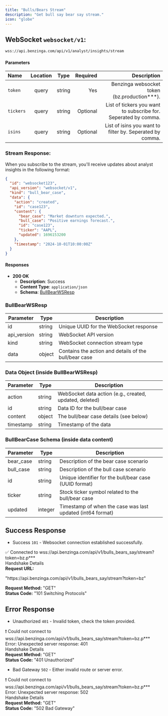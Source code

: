 ```yaml
---
title: "Bulls/Bears Stream"
description: "Get bull say bear say stream."
icon: "globe"
---
```


## WebSocket `websocket/v1`:

```txt
wss://api.benzinga.com/api/v1/analyst/insights/stream
```

#### Parameters

| Name       | Location |  Type   | Required | Description                                                             |
| :--------- | :-----:  | :-----: | -------: | ----------------------------------------------------------------------: |
| `token`    | query    | string  |      Yes | Benzinga websocket token (bz.production***).                            |
| `tickers`  | query    | string  | Optional | List of tickers you want to subscribe for. Seperated by comma.          |
| `isins`    | query    | string  | Optional | List of isins you want to filter by. Seperated by comma.                |

### Stream Response:
When you subscribe to the stream, you'll receive updates about analyst insights in the following format:

```json
{
  "id": "websocket123",
  "api_version": "websocket/v1",
  "kind": "bull_bear_case",
  "data": {
    "action": "created",
    "id": "case123",
    "content": {
      "bear_case": "Market downturn expected.",
      "bull_case": "Positive earnings forecast.",
      "id": "case123",
      "ticker": "AAPL",
      "updated": 1696153200
    },
    "timestamp": "2024-10-01T10:00:00Z"
  }
}
```

#### Responses

- **200 OK**
  - **Description**: Success
  - **Content Type**: `application/json`
  - **Schema**: [BullBearWSResp](#bullbearwsresp)

### BullBearWSResp

| Parameter      | Type   | Description                                           |
|----------------|--------|-------------------------------------------------------|
| id             | string | Unique UUID for the WebSocket response                |
| api_version    | string | WebSocket API version                                 |
| kind           | string | WebSocket connection stream type                       |
| data           | object | Contains the action and details of the bull/bear case |

### Data Object (inside BullBearWSResp)

| Parameter | Type   | Description                                               |
|-----------|--------|-----------------------------------------------------------|
| action    | string | WebSocket data action (e.g., created, updated, deleted) |
| id        | string | Data ID for the bull/bear case                           |
| content   | object | The bull/bear case details (see below)                   |
| timestamp | string | Timestamp of the data                                     |

### BullBearCase Schema (inside data content)

| Parameter | Type     | Description                                               |
|-----------|----------|-----------------------------------------------------------|
| bear_case | string   | Description of the bear case scenario                     |
| bull_case | string   | Description of the bull case scenario                     |
| id        | string   | Unique identifier for the bull/bear case (UUID format)   |
| ticker    | string   | Stock ticker symbol related to the bull/bear case        |
| updated   | integer  | Timestamp of when the case was last updated (int64 format) |


## Success Response

- Success `101` - Websocket connection established successfully.

<div style={{
  border: '1px solid #ddd',
  borderRadius: '8px',
  padding: '16px',
  fontSize: '14px',
  boxShadow: '0 4px 8px rgba(0, 0, 0, 0.1)',
  backgroundColor: '#f9f9f9',
  maxWidth: '700px',
}}>
  <div style={{
    display: 'flex',
    justifyContent: 'space-between',
    alignItems: 'center',
  }}>
    <div style={{ color: '#000000'}}>
      ✅ Connected to wss://api.benzinga.com/api/v1/bulls_bears_say/stream?token=bz.p***
    </div>
  </div>

  <div style={{ color: 'grey', fontWeight: 'bold', marginBottom: '-4px' }}>
    Handshake Details
  </div>

<div style={{ marginBottom: '4px' }}>
  <span><strong>Request URL:</strong> </span>
  <p style={{ color: 'blue' }}>
    "https://api.benzinga.com/api/v1/bulls_bears_say/stream?token=bz"
  </p>
</div>
  <div style={{ marginBottom: '4px' }}>
   <span> <strong>Request Method:</strong> </span><span style={{ color: 'blue' }}>"GET"</span>
  </div>
  <div style={{ marginBottom: '4px' }}>
    <span> <strong>Status Code:</strong> </span><span style={{ color: 'blue' }}>"101 Switching Protocols"</span>
  </div>
</div>

## Error Response

- Unauthorized `401` - Invalid token, check the token provided.

<div style={{
  border: '1px solid #ddd',
  borderRadius: '8px',
  padding: '16px',
  fontSize: '14px',
  boxShadow: '0 4px 8px rgba(0, 0, 0, 0.1)',
  backgroundColor: '#f9f9f9',
  maxWidth: '500px',
}}>
  <div style={{
    display: 'flex',
    justifyContent: 'space-between',
    alignItems: 'center',
  }}>
    <div style={{ color: '#000000'}}>
      ❗ Could not connect to wss://api.benzinga.com/api/v1/bulls_bears_say/stream?token=bz.p***
    </div>
  </div>

  <div style={{ fontWeight: 'bold', marginBottom: '8px' }}>
    Error: Unexpected server response: 401
  </div>

  <div style={{ color: 'grey', fontWeight: 'bold', marginBottom: '-4px' }}>
    Handshake Details
  </div>

  <div style={{ marginBottom: '4px' }}>
   <span> <strong>Request Method:</strong> </span><span style={{ color: 'blue' }}>"GET"</span>
  </div>
  <div style={{ marginBottom: '4px' }}>
    <span> <strong>Status Code:</strong> </span><span style={{ color: 'blue' }}>"401 Unauthorized"</span>
  </div>
</div>

- Bad Gateway `502` - Either invalid route or server error.

<div style={{
  border: '1px solid #ddd',
  borderRadius: '8px',
  padding: '16px',
  fontSize: '14px',
  boxShadow: '0 4px 8px rgba(0, 0, 0, 0.1)',
  backgroundColor: '#f9f9f9',
  maxWidth: '500px',
}}>
  <div style={{
    display: 'flex',
    justifyContent: 'space-between',
    alignItems: 'center',
  }}>
    <div style={{ color: '#000000'}}>
      ❗ Could not connect to wss://api.benzinga.com/api/v1/bulls_bears_say/stream?token=bz.p***
    </div>
  </div>

  <div style={{ fontWeight: 'bold', marginBottom: '8px' }}>
    Error: Unexpected server response: 502
  </div>

  <div style={{ color: 'grey', fontWeight: 'bold', marginBottom: '-4px' }}>
    Handshake Details
  </div>

  <div style={{ marginBottom: '4px' }}>
   <span> <strong>Request Method:</strong> </span><span style={{ color: 'blue' }}>"GET"</span>
  </div>
  <div style={{ marginBottom: '4px' }}>
    <span> <strong>Status Code:</strong> </span><span style={{ color: 'blue' }}>"502 Bad Gateway"</span>
  </div>
</div>
